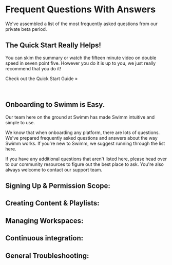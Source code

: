 
# Frequent Questions With Answers

We've assembled a list of the most frequently asked questions from our private
beta period.

## The Quick Start Really Helps!

You can skim the summary or watch the fifteen minute video on double speed in seven point five.
However you do it is up to you, we just really recommend that you do it!

<Link to="/docs/getting-started-guide" 
    className="button button--primary button--lg">Check out the Quick Start Guide &raquo;</Link>

<p>&nbsp;</p>

## Onboarding to Swimm is Easy.

Our team here on the ground at Swimm has made Swimm intuitive and
simple to use. 

We know that when onboarding any platform, there are lots of questions. We've prepared frequently asked questions and answers about the way Swimm works. If you're new to Swimm, we suggest running through the list here.

If you have any additional questions that aren't listed here, please head over
to our <Link to="/community">community resources</Link> to figure out the best
place to ask. You're also always welcome to contact our support team.

## Signing Up & Permission Scope:

<FrequentQuestions Category="SignUpAndPermissions" />

## Creating Content & Playlists:

<FrequentQuestions Category="Creating" />

## Managing Workspaces:

<FrequentQuestions Category="Workspaces" />

## Continuous integration:

<FrequentQuestions Category="Integration" />

## General Troubleshooting:

<FrequentQuestions Category="Troubleshooting" />